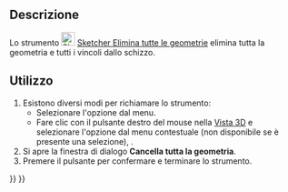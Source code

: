 <languages/>

{{Docnav/it
|[[Sketcher_RemoveAxesAlignment/it|Rimuovi allineamento assi]]
|[[Sketcher_DeleteAllConstraints/it|Elimina tutti i vincoli]]
|[[Sketcher_Workbench/it|Sketcher]]
|IconL=Sketcher_RemoveAxesAlignment.svg
|IconR=Sketcher_DeleteAllConstraints.svg
|IconC=Workbench_Sketcher.svg
}}

{{GuiCommand/it
|Name=Sketcher DeleteAllGeometry
|Name/it=Cancella tutta la geometria
|MenuLocation=Schizzo → Strumenti dello Sketcher → Elimina tutte le geometrie
|Workbenches=[[Sketcher_Workbench/it|Sketcher]]
|Version=0.18
|SeeAlso=[[Sketcher_DeleteAllConstraints/it|Elimina tutti i vincoli]]
}}

<span id="Description"></span>
==Descrizione==

Lo strumento [[Image:Sketcher_DeleteAllGeometry.svg|24px]] [[Sketcher_DeleteAllGeometry/it|Sketcher Elimina tutte le geometrie]] elimina tutta la geometria e tutti i vincoli dallo schizzo.

<span id="Usage"></span>
==Utilizzo==

# Esistono diversi modi per richiamare lo strumento:
#* Selezionare l'opzione {{MenuCommand|Schizzo → Strumenti dello Sketcher → [[Image:Sketcher_DeleteAllGeometry.svg|16px]] Elimina tutte le geometrie }} dal menu.
#* Fare clic con il pulsante destro del mouse nella [[3D_view/it|Vista 3D]] e selezionare l'opzione {{MenuCommand|[[Image:Sketcher_DeleteAllGeometry.svg|16px]] Elimina tutte le geometrie}} dal menu contestuale (non disponibile se è presente una selezione), {{Version/it|1.0}}.
# Si apre la finestra di dialogo '''Cancella tutta la geometria'''.
# Premere il pulsante {{Button|Sì}} per confermare e terminare lo strumento.


{{Docnav/it
|[[Sketcher_RemoveAxesAlignment/it|Rimuovi allineamento assi]]
|[[Sketcher_DeleteAllConstraints/it|Elimina tutti i vincoli]]
|[[Sketcher_Workbench/it|Sketcher]]
|IconL=Sketcher_RemoveAxesAlignment.svg
|IconR=Sketcher_DeleteAllConstraints.svg
|IconC=Workbench_Sketcher.svg
}}

{{Sketcher_Tools_navi{{#translation:}}}}
{{Userdocnavi{{#translation:}}}}